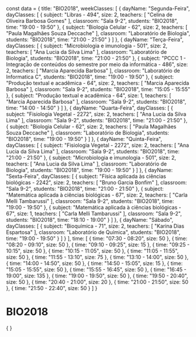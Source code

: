 const data = {
  title: "BIO2018",
  weekClasses: [
    {
      dayName: "Segunda-Feira",
      dayClasses: [
        {
          subject: "Libras - 494",
          size: 2,
          teachers: [
            "Celina de Oliveira Barbosa Gomes"
          ],
          classroom: "Sala 9-2",
          students: "BIO2018",
          time: "19:00 - 19:50"
        },
        {
          subject: "Biologia Celular - 62",
          size: 2,
          teachers: [
            "Paula Magalhães Souza Deccache"
          ],
          classroom: "Laboratório de Biologia",
          students: "BIO2018",
          time: "21:00 - 21:50"
        }
      ]
    },
    {
      dayName: "Terça-Feira",
      dayClasses: [
        {
          subject: "Microbiologia e imunologia - 501",
          size: 2,
          teachers: [
            "Ana Lucia da Silva Lima"
          ],
          classroom: "Laboratório de Biologia",
          students: "BIO2018",
          time: "21:00 - 21:50"
        },
        {
          subject: "PCCC 1 - Integração de conteúdos do semestre por meio da informática - 486",
          size: 2,
          teachers: [
            "Marcia Aparecida Barbosa"
          ],
          classroom: "Laboratório de Informatica C",
          students: "BIO2018",
          time: "19:00 - 19:50"
        },
        {
          subject: "Produção textual e acadêmica - 64",
          size: 2,
          teachers: [
            "Marcia Aparecida Barbosa"
          ],
          classroom: "Sala 9-2",
          students: "BIO2018",
          time: "15:05 - 15:55"
        },
        {
          subject: "Produção textual e acadêmica - 64",
          size: 1,
          teachers: [
            "Marcia Aparecida Barbosa"
          ],
          classroom: "Sala 9-2",
          students: "BIO2018",
          time: "14:00 - 14:50"
        }
      ]
    },
    {
      dayName: "Quarta-Feira",
      dayClasses: [
        {
          subject: "Fisiologia Vegetal - 2272",
          size: 2,
          teachers: [
            "Ana Lucia da Silva Lima"
          ],
          classroom: "Sala 9-2",
          students: "BIO2018",
          time: "21:00 - 21:50"
        },
        {
          subject: "Biologia Celular - 62",
          size: 2,
          teachers: [
            "Paula Magalhães Souza Deccache"
          ],
          classroom: "Laboratório de Biologia",
          students: "BIO2018",
          time: "19:00 - 19:50"
        }
      ]
    },
    {
      dayName: "Quinta-Feira",
      dayClasses: [
        {
          subject: "Fisiologia Vegetal - 2272",
          size: 2,
          teachers: [
            "Ana Lucia da Silva Lima"
          ],
          classroom: "Sala 9-2",
          students: "BIO2018",
          time: "21:00 - 21:50"
        },
        {
          subject: "Microbiologia e imunologia - 501",
          size: 2,
          teachers: [
            "Ana Lucia da Silva Lima"
          ],
          classroom: "Laboratório de Biologia",
          students: "BIO2018",
          time: "19:00 - 19:50"
        }
      ]
    },
    {
      dayName: "Sexta-Feira",
      dayClasses: [
        {
          subject: "Física aplicada às ciências biológicas - 2242",
          size: 2,
          teachers: [
            "Bruno Garcia Bonfim"
          ],
          classroom: "Sala 9-2",
          students: "BIO2018",
          time: "21:00 - 21:50"
        },
        {
          subject: "Matemática aplicada à ciências biológicas - 67",
          size: 2,
          teachers: [
            "Carla Melli Tambarussi"
          ],
          classroom: "Sala 9-2",
          students: "BIO2018",
          time: "19:00 - 19:50"
        },
        {
          subject: "Matemática aplicada à ciências biológicas - 67",
          size: 1,
          teachers: [
            "Carla Melli Tambarussi"
          ],
          classroom: "Sala 9-2",
          students: "BIO2018",
          time: "18:10 - 19:00"
        }
      ]
    },
    {
      dayName: "Sábado",
      dayClasses: [
        {
          subject: "Bioquímica - 71",
          size: 2,
          teachers: [
            "Karina Dias Espartosa"
          ],
          classroom: "Laboratório de Química",
          students: "BIO2018",
          time: "19:00 - 19:50"
        }
      ]
    }
  ],
  time: [
    {
      time: "07:30 - 08:20",
      size: 50
    },
    {
      time: "08:20 - 09:10",
      size: 50
    },
    {
      time: "09:10 - 09:25",
      size: 15
    },
    {
      time: "09:25 - 10:15",
      size: 50
    },
    {
      time: "10:15 - 11:05",
      size: 50
    },
    {
      time: "11:05 - 11:55",
      size: 50
    },
    {
      time: "11:55 - 13:10",
      size: 75
    },
    {
      time: "13:10 - 14:00",
      size: 50
    },
    {
      time: "14:00 - 14:50",
      size: 50
    },
    {
      time: "14:50 - 15:05",
      size: 15
    },
    {
      time: "15:05 - 15:55",
      size: 50
    },
    {
      time: "15:55 - 16:45",
      size: 50
    },
    {
      time: "16:45 - 19:00",
      size: 135
    },
    {
      time: "19:00 - 19:50",
      size: 50
    },
    {
      time: "19:50 - 20:40",
      size: 50
    },
    {
      time: "20:40 - 21:00",
      size: 20
    },
    {
      time: "21:00 - 21:50",
      size: 50
    },
    {
      time: "21:50 - 22:40",
      size: 50
    }
  ]
}

# BIO2018

<div>
    {
        <Grid
            title={data.title} 
            weekClasses={data.weekClasses} 
            time={data.time}
        />
    }
</div>